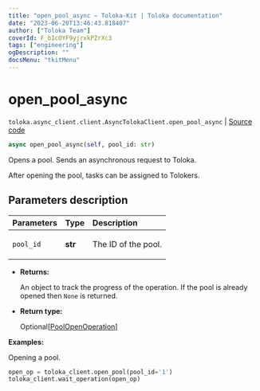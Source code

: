 ```yaml
---
title: "open_pool_async — Toloka-Kit | Toloka documentation"
date: "2023-06-20T13:46:43.818407"
author: ["Toloka Team"]
coverId: F_bIcOYF9yjrxkPZrXc3
tags: ["engineering"]
ogDescription: ""
docsMenu: "tkitMenu"
---
```


# open_pool_async

`toloka.async_client.client.AsyncTolokaClient.open_pool_async` | [Source code](https://github.com/Toloka/toloka-kit/blob/v1.2.0/src/async_client/client.py#L0)

```python
async open_pool_async(self, pool_id: str)
```

Opens a pool. Sends an asynchronous request to Toloka.

After opening the pool, tasks can be assigned to Tolokers.

## Parameters description

| Parameters | Type | Description |
| :----------| :----| :-----------|
`pool_id`|**str**|<p>The ID of the pool.</p>

* **Returns:**

  An object to track the progress of the operation. If the pool is already opened then `None` is returned.

* **Return type:**

  Optional\[[PoolOpenOperation](/docs/toloka-kit/reference/toloka.client.operations.PoolOpenOperation)\]

**Examples:**

Opening a pool.

```python
open_op = toloka_client.open_pool(pool_id='1')
toloka_client.wait_operation(open_op)
```